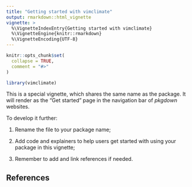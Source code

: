 ```yaml
---
title: "Getting started with vimclimate"
output: rmarkdown::html_vignette
vignette: >
  %\VignetteIndexEntry{Getting started with vimclimate}
  %\VignetteEngine{knitr::rmarkdown}
  %\VignetteEncoding{UTF-8}
---
```


```r
knitr::opts_chunk$set(
  collapse = TRUE,
  comment = "#>"
)
```

```r
library(vimclimate)
```

This is a special vignette, which shares the same name as the package.
It will render as the "Get started" page in the navigation bar of _pkgdown_ websites.

To develop it further:

1. Rename the file to your package name;

2. Add code and explainers to help users get started with using your package in this vignette;

3. Remember to add and link references if needed.

## References
